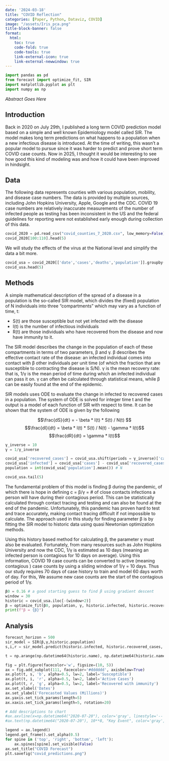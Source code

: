 ```yaml
---
date: '2024-03-18'
title: "COVID Reflection"
categories: [Paper, Python, Dataviz, COVID]
image: "/assets/Iris_pca.png"
title-block-banner: false
format:
  html:
    toc: true
    code-fold: true
    code-tools: true
    link-external-icon: true
    link-external-newwindow: true
---
```



```python
import pandas as pd
from forecast import optimize_fit, SIR 
import matplotlib.pyplot as plt
import numpy as np
```

*Abstract Goes Here*

## Introduction

Back in 2020 on July 29th, I published a long term COVID prediction model based on a simple and well known Epidemiology model called SIR. The model makes long term predictions on what happens to a population when a new infectious disease is introduced. At the time of writing, this wasn't a popular model to pursue since it was harder to predict and prove short term COVID case counts. Now in 2025, I thought it would be interesting to see how good this kind of modeling was and how it could have been improved in hindsight.

## Data

The following data represents counties with various population, mobility, and disease case numbers. The data is provided by multiple sources, including John Hopkins University, Apple, Google and the CDC. COVID 19 case numbers are relatively inaccurate measurements of the number of infected people as testing has been inconsistent in the US and the federal guidelines for reporting were not established early enough during collection of this data.


```python
covid_2020 = pd.read_csv("covid_counties_7_2020.csv", low_memory=False)[['date', 'State', 'County.Name', 'countyFIPS', 'cases', 'deaths', 'population', 'new_cases', 'new_deaths']]
covid_2020[100:110].head(5)
```

We will study the effects of the virus at the National level and simplify the data a bit more.


```python
covid_usa = covid_2020[['date','cases','deaths','population']].groupby(by=['date']).sum()
covid_usa.head(5)
```

## Methods
A simple mathematical description of the spread of a disease in a population is the so-called SIR model, which divides the (fixed) population of N individuals into three "compartments" which may vary as a function of time, t:

* S(t) are those susceptible but not yet infected with the disease
* I(t) is the number of infectious individuals
* R(t) are those individuals who have recovered from the disease and now have immunity to it.

The SIR model describes the change in the population of each of these compartments in terms of two parameters, β and γ. β describes the effective contact rate of the disease: an infected individual comes into contact with β other individuals per unit time (of which the fraction that are susceptible to contracting the disease is S/N). γ is the mean recovery rate: that is, 1/γ is the mean period of time during which an infected individual can pass it on. γ can often be calculated through statistical means, while β can be easily found at the end of the epidemic.

SIR models uses ODE to evaluate the change in infected to recovered cases in a population. The system of ODE is solved for integer time t and the output is a model of each function of SIR with respect to time. It can be shown that the system of ODE is given by the following

$$\frac{dS}{dt} = - \beta * I(t) * S(t) / N(t) $$
$$\frac{dI}{dt} = \beta * I(t) * S(t) / N(t) - \gamma * I(t)$$
$$\frac{dR}{dt} = \gamma * I(t)$$

```python
γ_inverse = 10
γ = 1/γ_inverse

covid_usa['recovered_cases'] = covid_usa.shift(periods = γ_inverse)['cases'] # R
covid_usa['infected'] = covid_usa['cases'] - covid_usa['recovered_cases'] # I
population = int(covid_usa['population'].mean()) # N

covid_usa.tail(5)
```

The fundamental problem of this model is finding β during the pandemic, of which there is hope in defining c = β/γ = # of close contacts infections a person will have during their contagious period. This can be statistically calculated through contact tracing and testing and can also be found at the end of the pandemic. Unfortunately, this pandemic has proven hard to test and trace accurately, making contact tracing difficult if not impossible to calculate. The approach used in this study for finding parameter β is by fitting the SIR model to historic data using quasi Newtonian optimization methods.

Using this history based method for calculating β, the parameter γ must also be evaluated. Fortunately, from many resources such as John Hopkins University and now the CDC, 1/γ is estimated as 10 days (meaning an infected person is contagious for 10 days on average). Using this information, COVID 19 case counts can be converted to active (meaning contagious ) case counts by using a sliding window of 1/γ = 10 days. Thus our study requires 70 days of case history to train and model 60 days worth of day. For this, We assume new case counts are the start of the contagious period of 1/γ.


```python
β0 = 0.16 # a good starting guess to find β using gradient descent
window = 30
historic = covid_usa.iloc[-(window+2)]
β = optimize_fit(β0, population, γ, historic.infected, historic.recovered_cases, covid_usa[-(window+1):-1].infected.values, window)
print(f"β = {β}")
```

## Analysis

```python
forecast_horizon = 500
sir_model = SIR(β,γ,historic.population)
s,i,r = sir_model.predict(historic.infected, historic.recovered_cases, forecast_horizon)
```


```python
t = np.arange(np.datetime64(historic.name), np.datetime64(historic.name) + forecast_horizon)

fig = plt.figure(facecolor='w', figsize=(10, 5))
ax = fig.add_subplot(111, facecolor='#dddddd', axisbelow=True)
ax.plot(t, s, 'b', alpha=0.5, lw=2, label='Susceptible')
ax.plot(t, i, 'r', alpha=0.5, lw=2, label='Active Cases')
ax.plot(t, r, 'g', alpha=0.5, lw=2, label='Recovered with immunity')
ax.set_xlabel('Dates')
ax.set_ylabel('Forecasted Values (Millions)')
ax.yaxis.set_tick_params(length=5)
ax.xaxis.set_tick_params(length=5, rotation=20)

# Add descriptions to chart
#ax.axvline(x=np.datetime64("2020-07-20"), color='gray', linestyle='--', linewidth=2, label="Event Date")
#ax.text(np.datetime64("2020-07-20"), 10**8, "Key Event", color='gray', fontsize=12, ha='right', va='top')

legend = ax.legend()
legend.get_frame().set_alpha(0.5)
for spine in ('top', 'right', 'bottom', 'left'):
    ax.spines[spine].set_visible(False)
ax.set_title("COVID Forecast")
plt.savefig("covid_predictions.png")
```
